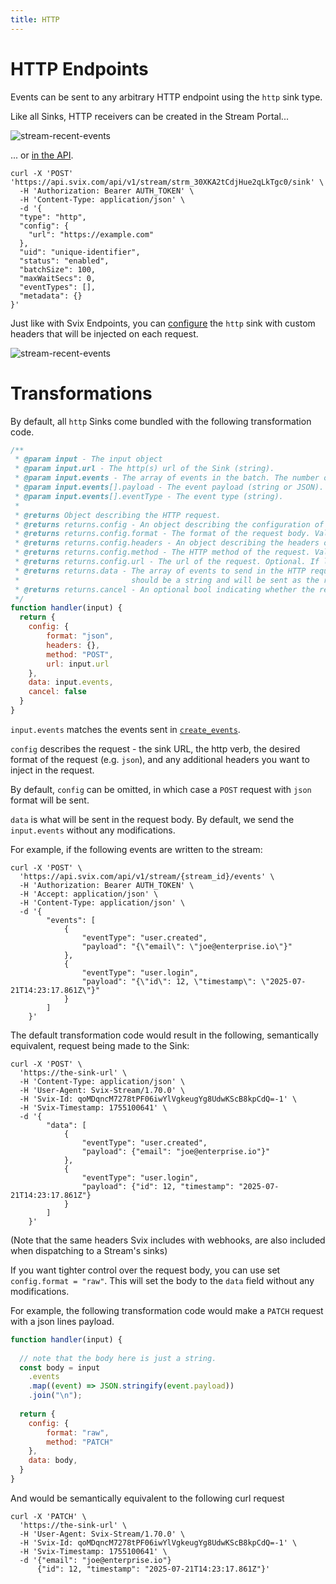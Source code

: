 ```yaml
---
title: HTTP
---
```


# HTTP Endpoints 

Events can be sent to any arbitrary HTTP endpoint using the `http` sink type.

Like all Sinks, HTTP receivers can be created in the Stream Portal...

![stream-recent-events](../../img/stream/http-create.png)

... or [in the API](https://api.svix.com/docs#tag/Sink/operation/v1.stream.sink.create).

```shell
curl -X 'POST' 'https://api.svix.com/api/v1/stream/strm_30XKA2tCdjHue2qLkTgc0/sink' \
  -H 'Authorization: Bearer AUTH_TOKEN' \
  -H 'Content-Type: application/json' \
  -d '{
  "type": "http",
  "config": {
    "url": "https://example.com"
  },
  "uid": "unique-identifier",
  "status": "enabled",
  "batchSize": 100,
  "maxWaitSecs": 0,
  "eventTypes": [],
  "metadata": {}
}'
```

Just like with Svix Endpoints, you can [configure](https://api.svix.com/docs#tag/Sink/operation/v1.stream.sink-headers-patch) the `http` sink with custom headers that will be injected on each request.

![stream-recent-events](../../img/stream/http-headers.png)


# Transformations

By default, all `http` Sinks come bundled with the following transformation code.

```JavaScript
/**
 * @param input - The input object
 * @param input.url - The http(s) url of the Sink (string).
 * @param input.events - The array of events in the batch. The number of events in the batch is capped by the Sink's batch size.
 * @param input.events[].payload - The event payload (string or JSON).
 * @param input.events[].eventType - The event type (string).
 *
 * @returns Object describing the HTTP request.
 * @returns returns.config - An object describing the configuration of the request.
 * @returns returns.config.format - The format of the request body. Valid values are "json" or "raw".
 * @returns returns.config.headers - An object describing the headers of the request. All keys and values must be strings. Optional.
 * @returns returns.config.method - The HTTP method of the request. Valid values are "POST", "PUT", and "PATCH". If left unspecified, the request defaults to "POST".
 * @returns returns.config.url - The url of the request. Optional. If left unspecified, the request defaults to the original sink's url.
 * @returns returns.data - The array of events to send in the HTTP request. If config.format is "json", the data will be sent as a JSON object. If config.format is "raw", data
 *                         should be a string and will be sent as the request body.
 * @returns returns.cancel - An optional bool indicating whether the request should be cancelled. If true, the request will not be sent.
 */
function handler(input) {
  return {
    config: {
        format: "json",
        headers: {},
        method: "POST",
        url: input.url
    },
    data: input.events,
    cancel: false
  }
}
```

`input.events` matches the events sent in [`create_events`](https://api.svix.com/docs#tag/Event/operation/v1.stream.events.create).

`config` describes the request - the sink URL, the http verb, the desired format of the request (e.g. `json`), and any additional headers you want to inject in the request.

By default, `config` can be omitted, in which case a `POST` request with `json` format will be sent.

`data` is what will be sent in the request body. By default, we send the `input.events` without any modifications.

For example, if the following events are written to the stream:

```shell
curl -X 'POST' \
  'https://api.svix.com/api/v1/stream/{stream_id}/events' \
  -H 'Authorization: Bearer AUTH_TOKEN' \
  -H 'Accept: application/json' \
  -H 'Content-Type: application/json' \
  -d '{
        "events": [
            {
                "eventType": "user.created",
                "payload": "{\"email\": \"joe@enterprise.io\"}"
            },
            {
                "eventType": "user.login",
                "payload": "{\"id\": 12, \"timestamp\": \"2025-07-21T14:23:17.861Z\"}"
            }
        ]
    }'
```

The default transformation code would result in the following, semantically equivalent, request being made to the Sink:

```shell
curl -X 'POST' \
  'https://the-sink-url' \
  -H 'Content-Type: application/json' \
  -H 'User-Agent: Svix-Stream/1.70.0' \
  -H 'Svix-Id: qoMDqncM7278tPF06iwYlVgkeugYg8UdwKScB8kpCdQ=-1' \
  -H 'Svix-Timestamp: 1755100641' \
  -d '{
        "data": [
            {
                "eventType": "user.created",
                "payload": {"email": "joe@enterprise.io"}"
            },
            {
                "eventType": "user.login",
                "payload": {"id": 12, "timestamp": "2025-07-21T14:23:17.861Z"}
            }
        ]
    }'
```

(Note that the same headers Svix includes with webhooks, are also included when dispatching to a Stream's sinks)

If you want tighter control over the request body, you can use set `config.format = "raw"`. This will set the body to the `data` field without any modifications.

For example, the following transformation code would make a `PATCH` request with a json lines payload.

```JavaScript
function handler(input) {
  
  // note that the body here is just a string.
  const body = input
    .events
    .map((event) => JSON.stringify(event.payload))
    .join("\n");
  
  return {
    config: {
        format: "raw",
        method: "PATCH"
    },
    data: body,
  }
}
```

And would be semantically equivalent to the following curl request

```shell
curl -X 'PATCH' \
  'https://the-sink-url' \
  -H 'User-Agent: Svix-Stream/1.70.0' \
  -H 'Svix-Id: qoMDqncM7278tPF06iwYlVgkeugYg8UdwKScB8kpCdQ=-1' \
  -H 'Svix-Timestamp: 1755100641' \
  -d '{"email": "joe@enterprise.io"}
      {"id": 12, "timestamp": "2025-07-21T14:23:17.861Z"}'
```